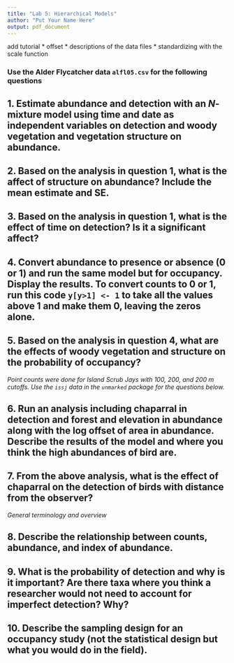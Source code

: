 ```yaml
---
title: "Lab 5: Hierarchical Models"
author: "Put Your Name Here"
output: pdf_document
---
```


add tutorial 
* offset
* descriptions of the data files
* standardizing with the scale function


### Use the Alder Flycatcher data `alfl05.csv` for the following questions

## 1. Estimate abundance and detection with an *N*-mixture model using time and date as independent variables on detection and woody vegetation and vegetation structure on abundance.

## 2. Based on the analysis in question 1, what is the affect of structure on abundance? Include the mean estimate and SE.

## 3. Based on the analysis in question 1, what is the effect of time on detection? Is it a significant affect?

## 4. Convert abundance to presence or absence (0 or 1) and run the same model but for occupancy. Display the results. To convert counts to 0 or 1, run this code `y[y>1] <- 1` to take all the values above 1 and make them 0, leaving the zeros alone.

## 5. Based on the analysis in question 4, what are the effects of woody vegetation and structure on the probability of occupancy?

*Point counts were done for Island Scrub Jays with 100, 200, and 200 m cutoffs. Use the `issj` data in the `unmarked` package for the questions below.* 

## 6. Run an analysis including chaparral in detection and forest and elevation in abundance along with the log offset of area in abundance. Describe the results of the model and where you think the high abundances of bird are. 

## 7. From the above analysis, what is the effect of chaparral on the detection of birds with distance from the observer?

*General terminology and overview*

## 8. Describe the relationship between counts, abundance, and index of abundance.

## 9. What is the probability of detection and why is it important? Are there taxa where you think a researcher would not need to account for imperfect detection? Why?

## 10. Describe the sampling design for an occupancy study (not the statistical design but what you would do in the field).